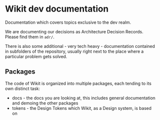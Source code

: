 
<Meta title="Documentation|dev/index" />

# Wikit dev documentation

Documentation which covers topics exclusive to the dev realm.

We are documenting our decisions as Architecture Decision Records. Please find them in `adr/`.

There is also some additional - very tech heavy - documentation contained in subfolders of the repository, usually right next to the place where a particular problem gets solved.

## Packages

The code of Wikit is organized into multiple packages, each tending to its own distinct task:

* docs - the docs you are looking at, this includes general documentation and demoing the other packages
* tokens - the Design Tokens which Wikit, as a Design system, is based on
